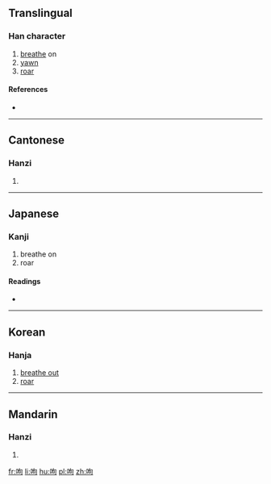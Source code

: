 ==Translingual==

===Han character===
{{Han char|rn=30|rad=口|as=05|sn=8|four=6702<sub>0</sub>|canj=口心口 (RPR)|ids=⿰[[口]][[句]]}}

# [[breathe]] on
# [[yawn]]
# [[roar]]

====References====
* {{Han ref|kx=0182.140|dkj=03457|dj=0402.010|hdz=10607.020|uh=5474|ud=21620|bh=CBE6|bd=52198}}

----

==Cantonese==

===Hanzi===
{{yue-hanzi|jyut=heoi1|y=heui1}}

# {{defn|lang=yue|sort=口05}}

----

==Japanese==

===Kanji===
{{ja-kanji|grade=|rs=口05}}

# breathe on
# roar

====Readings====
* {{ja-readings|on=[[く]] (ku), [[こう]] (kō)|kun=[[いきをかけてあたためる]] (ikiwokaketeatatameru)}}

----

==Korean==

===Hanja===
{{ko-hanja|hangeul=구|rv=gu|mr=ku}}

# [[breathe out]]
# [[roar]]

----

==Mandarin==

===Hanzi===
{{cmn-hanzi|pin=[[xū]] ([[xu1]])|wg=hsü<sup>1</sup>}}

# {{defn|lang=cmn|sort=口05}}

[[fr:呴]]
[[li:呴]]
[[hu:呴]]
[[pl:呴]]
[[zh:呴]]